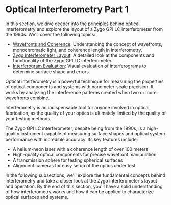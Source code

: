
# Optical Interferometry Part 1

In this section, we dive deeper into the principles behind optical interferometry and explore the layout of a Zygo GPI LC interferometer from the 1990s. We'll cover the following topics:

- [Wavefronts and Coherence](/optical-interferometry-part-1/wavefronts-and-coherence): Understanding the concept of wavefronts, monochromatic light, and coherence length in interferometry.
- [Zygo Interferometer Layout](/optical-interferometry-part-1/zygo-interferometer-layout): A detailed look at the components and functionality of the Zygo GPI LC interferometer.
- [Interferogram Evaluation](/optical-interferometry-part-1/interferogram-evaluation): Visual evaluation of interferograms to determine surface shape and errors.

Optical interferometry is a powerful technique for measuring the properties of optical components and systems with nanometer-scale precision. It works by analyzing the interference patterns created when two or more wavefronts combine. 

<Callout emoji="💡">
Interferometry is an indispensable tool for anyone involved in optical fabrication, as the quality of your optics is ultimately limited by the quality of your testing methods.
</Callout>

The Zygo GPI LC interferometer, despite being from the 1990s, is a high-quality instrument capable of measuring surface shapes and optical system performance with incredible accuracy. Its key features include:

- A helium-neon laser with a coherence length of over 100 meters
- High-quality optical components for precise wavefront manipulation
- A transmission sphere for testing spherical surfaces
- Alignment cameras for easy setup of the optics under test

In the following subsections, we'll explore the fundamental concepts behind interferometry and take a closer look at the Zygo interferometer's layout and operation. By the end of this section, you'll have a solid understanding of how interferometry works and how it can be applied to characterize optical surfaces and systems.